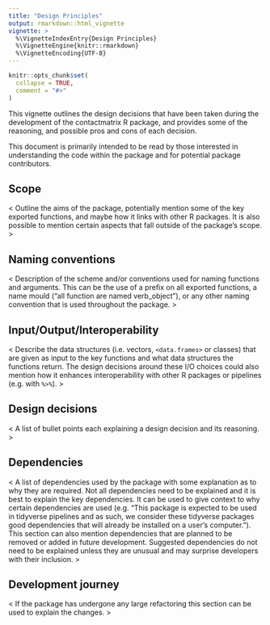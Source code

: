 ```yaml
---
title: "Design Principles"
output: rmarkdown::html_vignette
vignette: >
  %\VignetteIndexEntry{Design Principles}
  %\VignetteEngine{knitr::rmarkdown}
  %\VignetteEncoding{UTF-8}
---
```


```r
knitr::opts_chunk$set(
  collapse = TRUE,
  comment = "#>"
)
```

This vignette outlines the design decisions that have been taken during the development of the contactmatrix R package, and provides some of the reasoning, and possible pros and cons of each decision.

This document is primarily intended to be read by those interested in understanding the code within the package and for potential package contributors.

<!-- Text in angular brackets (<>) is to guide what to include for each section please delete the guidelines and replace for your package.

None of the sections are required, feel free to remove any sections not relevant to your package or add new sections if helpful. -->

## Scope

< Outline the aims of the package, potentially mention some of the key exported functions, and maybe how it links with other R packages. It is also possible to mention certain aspects that fall outside of the package's scope. >

## Naming conventions

< Description of the scheme and/or conventions used for naming functions and arguments. This can be the use of a prefix on all exported functions, a name mould ("all function are named verb_object"), or any other naming convention that is used throughout the package. >

## Input/Output/Interoperability

< Describe the data structures (i.e. vectors, `<data.frames>` or classes) that are given as input to the key functions and what data structures the functions return. The design decisions around these I/O choices could also mention how it enhances interoperability with other R packages or pipelines (e.g. with `%>%`). >


## Design decisions

< A list of bullet points each explaining a design decision and its reasoning. >

## Dependencies

< A list of dependencies used by the package with some explanation as to why they are required. Not all dependencies need to be explained and it is best to explain the key dependencies. It can be used to give context to why certain dependencies are used (e.g. "This package is expected to be used in tidyverse pipelines and as such, we consider these tidyverse packages good dependencies that will already be installed on a user's computer."). This section can also mention dependencies that are planned to be removed or added in future development. Suggested dependencies do not need to be explained unless they are unusual and may surprise developers with their inclusion. >

## Development journey

<  If the package has undergone any large refactoring this section can be used to explain the changes. >
